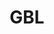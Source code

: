---
title: GBL
aka:
  - gamma-butyrolactone
duration_chart_title: Oral Duration of GBL
duration_chart:
  total: 1–2 hours
  onset: 3–10 minutes
  coming_up: 5–15 minutes
  plateau: 30–45 minutes
  coming_down: 15–30 minutes
  after_effects: 1–3 hours
positive_effects: euphoria, relaxation, increased sociability
neutral_effects: slurred speech, flushed skin
negative_effects: nausea, reduced coordination, memory impairment
dosage_table:
  title: Oral Dosage of GBL
  threshold: 0.3 mL
  light: 0.3–0.9 mL
  common: 0.9–1.5 mL
  strong: 1.5–3 mL
  heavy: 3+ mL
--- 